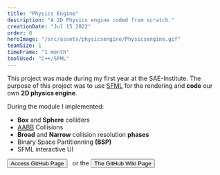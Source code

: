 ```yaml
---
title: "Physics Engine"
description: "A 2D Physics engine coded from scratch."
creationDate: "Jul 15 2022"
order: 0
heroImage: "/src/assets/physicsengine/Physicsengine.gif"
teamSize: 1
timeFrame: "1 month"
toolUsed: "C++/SFML"
---
```



This project was made during my first year at the SAE-Institute. The purpose of this project was to use [SFML](https://www.sfml-dev.org/)
for the rendering and **code** our own **2D physics engine**.

During the module I implemented:
- **Box** and **Sphere** colliders
- [AABB](https://en.wikipedia.org/wiki/Minimum_bounding_box#Axis-aligned_minimum_bounding_box) Collisions
- **Broad** and **Narrow** collision resolution **phases**
- Binary Space Partitionning **(BSP)**
- SFML interactive UI

<div class="flex">
    <Button href="https://github.com/SStyles93/SAE921-GPR4400-PhysicsEngine">Access GitHub Page</Button>
    &nbsp; or the
    <Button href="https://github.com/SStyles93/SAE921-GPR4400-PhysicsEngine/wiki">The GitHub Wiki Page</Button>
</div>